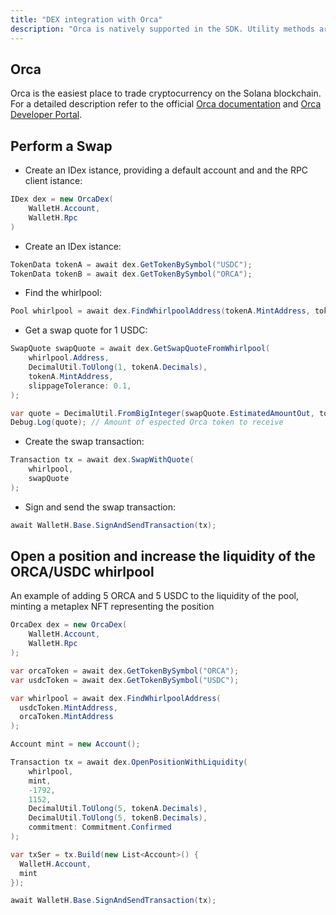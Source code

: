 ```yaml
---
title: "DEX integration with Orca"
description: "Orca is natively supported in the SDK. Utility methods are provided to easily build the transactions needed to make swaps, open positions, manage cash and interact with Whirlpools."
---
```


## Orca

Orca is the easiest place to trade cryptocurrency on the Solana blockchain. For a detailed description refer to the official [Orca documentation](https://docs.orca.so/orca-for-traders/master) and [Orca Developer Portal](https://orca-so.gitbook.io/orca-developer-portal/orca/welcome).

## Perform a Swap

- Create an IDex istance, providing a default account and and the RPC client istance:

```csharp
IDex dex = new OrcaDex(
    WalletH.Account,
    WalletH.Rpc
)
```

- Create an IDex istance:

```csharp
TokenData tokenA = await dex.GetTokenBySymbol("USDC");
TokenData tokenB = await dex.GetTokenBySymbol("ORCA");
```

- Find the whirlpool:

```csharp
Pool whirlpool = await dex.FindWhirlpoolAddress(tokenA.MintAddress, tokenB.MintAddress)
```

- Get a swap quote for 1 USDC:

```csharp
SwapQuote swapQuote = await dex.GetSwapQuoteFromWhirlpool(
    whirlpool.Address,
    DecimalUtil.ToUlong(1, tokenA.Decimals),
    tokenA.MintAddress,
    slippageTolerance: 0.1,
);
```

```csharp
var quote = DecimalUtil.FromBigInteger(swapQuote.EstimatedAmountOut, tokenB.Decimals);
Debug.Log(quote); // Amount of espected Orca token to receive
```

- Create the swap transaction:

```csharp
Transaction tx = await dex.SwapWithQuote(
    whirlpool,
    swapQuote
);
```

- Sign and send the swap transaction:

```csharp
await WalletH.Base.SignAndSendTransaction(tx);
```

## Open a position and increase the liquidity of the ORCA/USDC whirlpool

An example of adding 5 ORCA and 5 USDC to the liquidity of the pool, minting a metaplex NFT representing the position

```csharp
OrcaDex dex = new OrcaDex(
    WalletH.Account,
    WalletH.Rpc
);

var orcaToken = await dex.GetTokenBySymbol("ORCA");
var usdcToken = await dex.GetTokenBySymbol("USDC");

var whirlpool = await dex.FindWhirlpoolAddress(
  usdcToken.MintAddress,
  orcaToken.MintAddress
);

Account mint = new Account();

Transaction tx = await dex.OpenPositionWithLiquidity(
    whirlpool,
    mint,
    -1792,
    1152,
    DecimalUtil.ToUlong(5, tokenA.Decimals),
    DecimalUtil.ToUlong(5, tokenB.Decimals),
    commitment: Commitment.Confirmed
);

var txSer = tx.Build(new List<Account>() {
  WalletH.Account,
  mint
});

await WalletH.Base.SignAndSendTransaction(tx);
```
